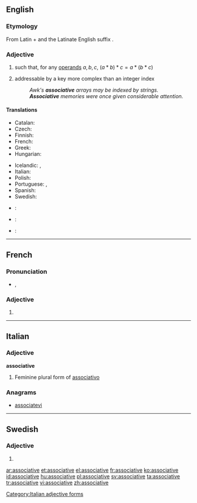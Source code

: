 ==English==

===Etymology===
From Latin {{term|ad||to, towards|lang=la}} + {{term|socius||ally|lang=la}} and the Latinate English suffix {{term|-ative|lang=en}}.

===Adjective===
{{en-adj}}

# {{algebra|of an operator <math> * </math>}} such that, for any [[operand]]s <math> a, b, c </math>, <math> (a * b) * c = a * (b * c) </math>
# {{computing}} addressable by a key more complex than an integer index
#: ''Awk's '''associative''' arrays may be indexed by strings.''
#: '''''Associative''' memories were once given considerable attention.''

====Translations====
{{trans-top|algebraic property of an operator}}
* Catalan: {{t-|ca|associatiu}}
* Czech: {{t-|cs|asociativní}}
* Finnish: {{t-|fi|assosiatiivinen}}
* French: {{t+|fr|associatif}}
* Greek: {{t+|el|προσεταιριστικός}}
* Hungarian: {{t+|hu|asszociatív}}
{{trans-mid}}
* Icelandic: {{t-|is|tenginn|m}}, {{t-|is|tengi-}}
* Italian: {{t-|it|associativo}}
* Polish: {{t-|pl|łączny}}
* Portuguese: {{t-|pt|associativo|m}}, {{t-|pt|associativa|f}}
* Spanish: {{t-|es|asociativo}}
* Swedish: {{t+|sv|associativ}}
{{trans-bottom}}

{{checktrans-top}}
* {{ttbc|ar}}: {{t-|ar|تجميعية}}
* {{ttbc|fr}}: {{t+|fr|associatif}}
* {{ttbc|es}}: {{t-|es|asociativo}}
{{trans-bottom}}

----

==French==

===Pronunciation===
* {{IPA|/a.sɔ.sja.tiv/|lang=fr}}, {{X-SAMPA|/a.sO.sja.tiv/}}

===Adjective===
{{fr-adj-form|f}}

# {{feminine of|associatif|lang=fr}}

----

==Italian==

===Adjective===
'''associative''' {{f}}

# Feminine plural form of [[associativo]]

===Anagrams===
* [[associatevi#Italian|associatevi]]

[[Category:Italian adjective forms]]

----

==Swedish==

===Adjective===
{{head|sv|adjective form}}

# {{sv-adj-form-abs-def-m|associativ}}

[[ar:associative]]
[[et:associative]]
[[el:associative]]
[[fr:associative]]
[[ko:associative]]
[[id:associative]]
[[hu:associative]]
[[pl:associative]]
[[sv:associative]]
[[ta:associative]]
[[tr:associative]]
[[vi:associative]]
[[zh:associative]]